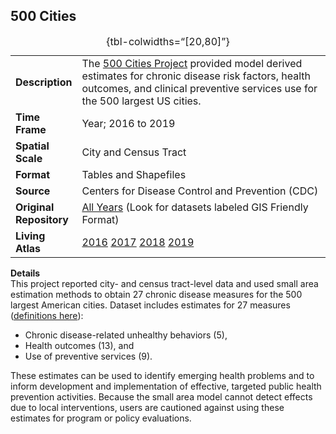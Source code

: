 ## 500 Cities

|                         |                                                                                                                                                                                                                                                                                                                                                                                     |
|------------|------------------------------------------------------------|
| **Description**         | The [500 Cities Project](https://www.cdc.gov/places/about/500-cities-2016-2019/index.html) provided model derived estimates for chronic disease risk factors, health outcomes, and clinical preventive services use for the 500 largest US cities.                                                                                                                                  |
| **Time Frame**          | Year; 2016 to 2019                                                                                                                                                                                                                                                                                                                                                                  |
| **Spatial Scale**       | City and Census Tract                                                                                                                                                                                                                                                                                                                                                               |
| **Format**              | Tables and Shapefiles                                                                                                                                                                                                                                                                                                                                                               |
| **Source**              | Centers for Disease Control and Prevention (CDC)                                                                                                                                                                                                                                                                                                                                    |
| **Original Repository** | [All Years](https://data.cdc.gov/browse?q=GIS%20friendly&sortBy=relevance) (Look for datasets labeled GIS Friendly Format)                                                                                                                                                                                                                                                          |
| **Living Atlas**        | [2016](https://cdcarcgis.maps.arcgis.com/home/item.html?id=ea8b721cf9034814bce067ddefd21ecc) [2017](https://cdcarcgis.maps.arcgis.com/home/item.html?id=2064702cb1fe47e5868333f56d4c99d0) [2018](https://cdcarcgis.maps.arcgis.com/home/item.html?id=04bd589e13c242d98de43e78f90d0d3f) [2019](https://cdcarcgis.maps.arcgis.com/home/item.html?id=7f48652a35424b97b2bc2542c4ef26ae) |

: {tbl-colwidths="\[20,80\]"}

**Details**\
This project reported city- and census tract-level data and used small area estimation methods to obtain 27 chronic disease measures for the 500 largest American cities. Dataset includes estimates for 27 measures ([definitions here](https://www.cdc.gov/places/measure-definitions/index.html)):

-   Chronic disease-related unhealthy behaviors (5),
-   Health outcomes (13), and
-   Use of preventive services (9).

These estimates can be used to identify emerging health problems and to inform development and implementation of effective, targeted public health prevention activities. Because the small area model cannot detect effects due to local interventions, users are cautioned against using these estimates for program or policy evaluations.